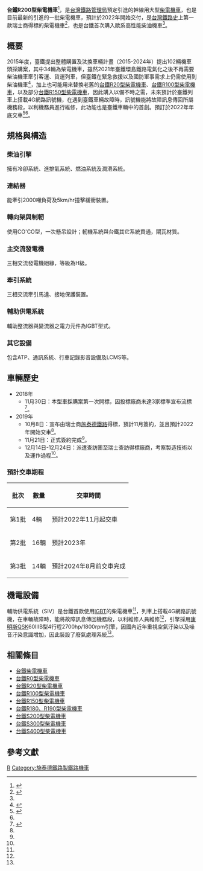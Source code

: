 {{暫定名稱}}
{{Infobox locomotive
| name =台鐵R200型柴電機車 
| name_color = 
| image = 
| type = [[柴油機車|柴油機車]]
| buildmodel = 
| origin = {{CHE}}
| designer = [[施泰德鐵路|施泰德鐵路]]
| builder = {{ESP}}瓦倫西亞廠
| ordernumber = 
| totalproduction = 34輛
| builddate = 預計2022年~
| firstrundate = 
| retiredate = 
| scrapdate = 
| user = [[臺灣鐵路管理局|臺灣鐵路管理局]]
| nicknames = 
| uicclass = [[Co-Co|Co-Co]]<ref name="C10803657">{{Cite web |url=https://report.nat.gov.tw/ReportFront/PageSystem/reportFileDownload/C10803657/001 |title=出國報告（出國類別：考察）機車102輛(B組:柴電機車34輛)購案赴立約商總公司(瑞士)製造廠訪察並考察當地及義大利鐵路營運概況 |access-date=2020-11-29 |archive-date=2022-04-11 |archive-url=https://web.archive.org/web/20220411092451/https://report.nat.gov.tw/ReportFront/PageSystem/reportFileDownload/C10803657/001 }}</ref>
| aarwheels = 
| length = 
| width = 
| height = 
| weight = 
| axleload = 16噸<ref name="C10803657"/>
| wheelbase = 
| gauge = 1,067 mm
| wheeldiameter = 
| minimumcurve = 
| bogies = 
| topspeed = 營運最高速度：110km/hr<ref name="C10803657"/><br>設計最高速度：120<ref name="C10803657"/>km/hr<!---br>試驗最高速度：km/hr--->
| sustainedspeed = 
| acceleration = 
| tractiveeffort = 
| enginetype = [[康明斯|康明斯]]<ref name="stadlerrail-1"/>QSK60IIIB型4行程<ref name="RN243"/>
| enginepower = 2700hp/1800rpm<ref name="stadlerrail-1">{{Cite web |url=https://www.stadlerrail.com/es/medios/article/stadler-gana-su-primer-pedido-en-la-regi%C3%B3n-del-pac%C3%ADfico34-locomotoras-para-tra-en-taiw%C3%A1n/620/ |title=Stadler gana su primer pedido en la región del Pacífico: 34 locomotoras para TRA en Taiwán |access-date=2020-11-29 |archive-date=2021-06-12 |archive-url=https://web.archive.org/web/20210612034902/https://www.stadlerrail.com/es/medios/article/stadler-gana-su-primer-pedido-en-la-regi%C3%B3n-del-pac%C3%ADfico34-locomotoras-para-tra-en-taiw%C3%A1n/620/ }}</ref><ref name="RN243"/>
| fuelcap = 
| transmission = 
| alternator = 
| tractionmotors = 
| locobrakes = 
| locobrakeforce = 
| safety = ATS-SN, ATS-P, [[列車自動保護系統|ATP]]
| notes = 預計更新部分台鐵柴電機車<ref name="RN243"/>
}}
'''台鐵R200型柴電機車'''<ref>{{Cite web |url=http://www.ksnews.com.tw/index.php/news/contents_page/0001510881 |title=存档副本 |access-date=2021-08-17 |archive-date=2021-08-17 |archive-url=https://web.archive.org/web/20210817024253/http://www.ksnews.com.tw/index.php/news/contents_page/0001510881 |dead-url=no }}</ref>，是[[台灣鐵路管理局|台灣鐵路管理局]]預定引進的幹線用大型[[柴電機車|柴電機車]]，也是目前最新的引進的一批柴電機車，預計於2022年開始交付，是[[台灣鐵路史|台灣鐵路史]]上第一款瑞士商得標的柴電機車<ref name="ETtoday-1">{{cite news |language = zh |author = 胡順惠 |url = https://www.ettoday.net/news/20191015/1557722.htm |title = 台鐵最快2022年中換新車！　新購機車頭首見瑞士廠商得標 |publisher = [[ETtoday新聞雲|ETtoday新聞雲]] |date = 2019-10-15 |accessdate = 2020-11-29 |archive-date = 2020-12-09 |archive-url = https://web.archive.org/web/20201209093141/https://www.ettoday.net/news/20191015/1557722.htm |dead-url = no }}</ref>，也是台鐵首次購入歐系高性能柴油機車<ref name="RN243"/>。

==概要==
2015年度，臺鐵提出整體購置及汰換車輛計畫（2015-2024年）提出102輛機車頭採購案，其中34輛為柴電機車，雖然2021年臺鐵環島鐵路電氣化之後不再需要柴油機車牽引客運、貨運列車，但臺鐵在緊急救援以及國防軍事需求上仍需使用到柴油機車<ref name="RN243">{{Cite journal|author= 編輯部 |title= 世代交替的浪潮 臺鐵局「十年購車計畫」|journal= [[鐵道情報|鐵道情報]] |year= 2020 |volume= 31 |issue= 243 |pages= p.62-p.68  | ISSN = 20732163}}</ref>，加上也可能用來替換老舊的[[台鐵R20型柴電機車|台鐵R20型柴電機車]]、[[台鐵R100型柴電機車|台鐵R100型柴電機車]]，以及部分[[台鐵R150型柴電機車|台鐵R150型柴電機車]]，因此購入以備不時之需，未來預計於臺鐵列車上搭載4G網路訊號機，在遇到臺鐵車輛故障時，訊號機能將故障訊息傳回所屬機務段，以利機務員進行維修，此功能也是臺鐵車輛中的首創。預訂於2022年年底交車<ref name="Apple news-1">{{cite news |language = zh |author = 李姿慧 |url = https://tw.appledaily.com/life/20191008/WXJXVB4VNUUWE77BORWF4PUWVU/ |title = 百輛機車頭超齡　台鐵新購102輛機車頭由東芝、Stadler得標 |publisher = 蘋果即時 |date = 2019-10-08 |accessdate = 2020-11-29 |archive-date = 2020-12-13 |archive-url = https://web.archive.org/web/20201213133848/https://tw.appledaily.com/life/20191008/WXJXVB4VNUUWE77BORWF4PUWVU/ |dead-url = no }}</ref><ref name="ETtoday-1"/>。

==規格與構造==
===柴油引擎===
擁有冷卻系統、進排氣系統、燃油系統及潤滑系統。
===連結器===
能牽引2000噸負荷及5km/hr撞擊緩衝裝置。
===轉向架與制軔===
使用CO'CO型，一次懸吊設計；軔機系統與台鐵其它系統貫通，閘瓦材質。
===主交流發電機===
三相交流發電機絕緣，等級為H級。
===牽引系統===
三相交流牽引馬達、接地保護裝置。
===輔助供電系統===
輔助整流器與變流器之電力元件為IGBT型式。
===其它設備===
包含ATP、通訊系統、行車記錄影音設備及LCMS等。

==車輛歷史==
*2018年
**11月30日：本型車採購案第一次開標，因投標廠商未達3家標準宣布流標<ref>{{cite news |language = zh |author = 鄭瑋奇 |url = https://news.ltn.com.tw/news/life/breakingnews/2629492 |title = 台鐵190.8億元機車採購案 今首次開標就流標 |publisher = [[自由時報|自由時報]] |date = 2018-11-30 |accessdate = 2020-11-29 |archive-date = 2020-12-11 |archive-url = https://web.archive.org/web/20201211161646/https://news.ltn.com.tw/news/life/breakingnews/2629492 |dead-url = no }}</ref>。
*2019年
**10月8日：宣布由瑞士商[[施泰德鐵路|施泰德鐵路]]得標，預計11月簽約，並且預計2022年開始交車<ref name="ETtoday-1"/>。
**11月21日：正式簽約完成<ref name="C10803657"/>。
**12月14日-12月24日：派遣查訪團至瑞士查訪得標廠商，考察製造技術以及運作過程<ref name="C10803657"/>。

===預計交車期程===
{| class="wikitable"
!批次
!數量
!交車時間
|-
|第1批
|4輛
|預計2022年11月起交車
|-
|第2批
|16輛
|預計2023年
|-
|第3批
|14輛
|預計2024年8月前交車完成
|}

==機電設備==
輔助供電系統（SIV）是台鐵首款使用[[IGBT|IGBT]]的柴電機車<ref name="C10803657"/>，列車上搭載4G網路訊號機，在車輛故障時，能將故障訊息傳回機務段，以利維修人員維修<ref name="Apple news-1"/>，引擎採用[[康明斯|康明斯]]QSK60IIIB型4行程2700hp/1800rpm引擎，因國內近年重視空氣汙染以及噪音汙染意識增加，因此裝設了廢氣處理系統<ref name="RN243"/>。

==相關條目==
* [[台鐵柴電機車|台鐵柴電機車]]
* [[台鐵R0型柴電機車|台鐵R0型柴電機車]]
* [[台鐵R20型柴電機車|台鐵R20型柴電機車]]
* [[台鐵R100型柴電機車|台鐵R100型柴電機車]]
* [[台鐵R150型柴電機車|台鐵R150型柴電機車]]
* [[台鐵R180、R190型柴電機車|台鐵R180、R190型柴電機車]]
* [[台鐵S200型柴電機車|台鐵S200型柴電機車]]
* [[台鐵S300型柴電機車|台鐵S300型柴電機車]]
* [[台鐵S400型柴電機車|台鐵S400型柴電機車]]

== 參考文獻 ==
{{Reflist}}

{{臺灣鐵路管理局動力機車}}


[[Category:臺灣鐵路管理局柴油機車|R]]
[[Category:施泰德鐵路製鐵路機車|Category:施泰德鐵路製鐵路機車]]